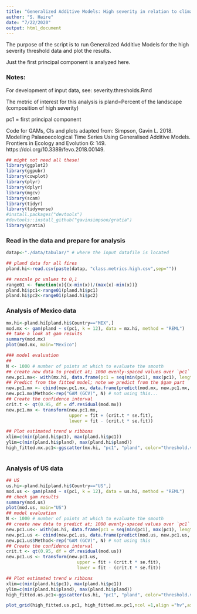 ---
title: "Generalized Additive Models: High severity in relation to climate environment"
author: "S. Haire"
date: "7/22/2020"
output: html_document
---
The purpose of the script is to run Generalized Additive Models for the high severity threshold data and plot the results.

Just the first principal component is analyzed here. 

### Notes: 
For development of input data, see: severity.thresholds.Rmd

The metric of interest for this analysis is pland=Percent of the landscape (composition of high severity)

pc1 = first principal component

Code for GAMs, CIs and plots adapted from:
Simpson, Gavin L. 2018. Modelling Palaeoecological Time Series Using Generalised Additive Models. Frontiers in Ecology and Evolution 6: 149. https://doi.org/10.3389/fevo.2018.00149.

```{r setup, include=FALSE}

## might not need all these!
library(ggplot2)
library(ggpubr)
library(cowplot)
library(plyr)
library(dplyr)
library(mgcv)
library(scam)
library(tidyr)
library(tidyverse)
#install.packages("devtools")
#devtools::install_github("gavinsimpson/gratia")
library(gratia)

```

### Read in the data and prepare for analysis


```{r dataprep, include=TRUE}
datap<-"./data/tabular/" # where the input datafile is located

## pland data for all fires
pland.hi<-read.csv(paste(datap, "class.metrics.high.csv",sep="")) 

## rescale pc values to 0,1 
range01 <- function(x){(x-min(x))/(max(x)-min(x))}
pland.hi$pc1<-range01(pland.hi$pc1)  
pland.hi$pc2<-range01(pland.hi$pc2)

```

### Analysis of Mexico data

```{r mexico, echo=FALSE}
mx.hi<-pland.hi[pland.hi$Country=="MEX",]
mod.mx <- gam(pland ~ s(pc1, k = 12), data = mx.hi, method = "REML")
## take a look at gam results
summary(mod.mx)
plot(mod.mx, main="Mexico")

### model evaluation
## 
N <- 1000 # number of points at which to evaluate the smooth
## create new data to predict at; 1000 evenly-spaced values over `pc1`
new.pc1.mx<- with(mx.hi, data.frame(pc1 = seq(min(pc1), max(pc1), length.out = N)))
## Predict from the fitted model; note we predict from the $gam part
new.pc1.mx <- cbind(new.pc1.mx, data.frame(predict(mod.mx, new.pc1.mx, se.fit = TRUE)))
new.pc1.mx$Method<-rep("GAM (GCV)", N) # not using this...
## Create the confidence interval
crit.t <- qt(0.95, df = df.residual(mod.mx))
new.pc1.mx <- transform(new.pc1.mx,
                        upper = fit + (crit.t * se.fit),
                        lower = fit - (crit.t * se.fit))

## Plot estimated trend w ribbons
xlim=c(min(pland.hi$pc1), max(pland.hi$pc1))
ylim=c(min(pland.hi$pland), max(pland.hi$pland))
high_fitted.mx.pc1<-ggscatter(mx.hi, "pc1", "pland", color="threshold.value",   xlab="PC1",ylab="High severity (%)",main="", xlim=xlim, ylim=ylim) + theme_gray() + gradient_color("black") + geom_ribbon(data=new.pc1.mx, mapping=aes(x=pc1, ymin = lower, ymax = upper), alpha = 0.1, inherit.aes = FALSE) +  geom_line(data=new.pc1.mx, mapping=aes(x=pc1, y=fit)) + theme(legend.position ="right") + theme(text = element_text(size = 15))
  
```

### Analysis of US data

```{r usa, echo=FALSE}

## US
us.hi<-pland.hi[pland.hi$Country=="US",]
mod.us <- gam(pland ~ s(pc1, k = 12), data = us.hi, method = "REML")
## check gam results
summary(mod.us)
plot(mod.us, main="US")
## model evaluation
N <- 1000 # number of points at which to evaluate the smooth
## create new data to predict at; 1000 evenly-spaced values over `pc1`
new.pc1.us<- with(us.hi, data.frame(pc1 = seq(min(pc1), max(pc1), length.out = N)))
new.pc1.us <- cbind(new.pc1.us, data.frame(predict(mod.us, new.pc1.us, se.fit = TRUE)))
new.pc1.us$Method<-rep("GAM (GCV)", N) # not using this
## Create the confidence interval
crit.t <- qt(0.95, df = df.residual(mod.us))
new.pc1.us <- transform(new.pc1.us,
                           upper = fit + (crit.t * se.fit),
                           lower = fit - (crit.t * se.fit))

## Plot estimated trend w ribbons
xlim=c(min(pland.hi$pc1), max(pland.hi$pc1))
ylim=c(min(pland.hi$pland), max(pland.hi$pland))
high_fitted.us.pc1<-ggscatter(us.hi, "pc1", "pland", color="threshold.value", xlab="PC 1",ylab="High severity (%)", main="", xlim=xlim, ylim=ylim) + theme_gray() + gradient_color("black") + geom_ribbon(data=new.pc1.us, mapping=aes(x=pc1, ymin = lower, ymax = upper), alpha = 0.1, inherit.aes = FALSE) +  geom_line(data=new.pc1.us, mapping=aes(x=pc1, y=fit)) +  theme(legend.position ="right")+ theme(text = element_text(size = 15))

```

```{r plots, echo=FALSE}
plot_grid(high_fitted.us.pc1, high_fitted.mx.pc1,ncol =1,align ="hv",axis ="lr", labels=c('US', 'Mexico'))
```

